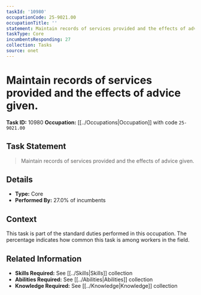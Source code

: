 ```yaml
---
taskId: '10980'
occupationCode: 25-9021.00
occupationTitle: ''
statement: Maintain records of services provided and the effects of advice given.
taskType: Core
incumbentsResponding: 27
collection: Tasks
source: onet
---
```

# Maintain records of services provided and the effects of advice given.

**Task ID:** 10980
**Occupation:** [[../Occupations|Occupation]] with code `25-9021.00`

## Task Statement

> Maintain records of services provided and the effects of advice given.

## Details

- **Type:** Core
- **Performed By:** 27.0% of incumbents

## Context

This task is part of the standard duties performed in this occupation. The percentage indicates how common this task is among workers in the field.

## Related Information

- **Skills Required:** See [[../Skills|Skills]] collection
- **Abilities Required:** See [[../Abilities|Abilities]] collection
- **Knowledge Required:** See [[../Knowledge|Knowledge]] collection

